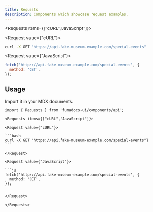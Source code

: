 ```yaml
---
title: Requests
description: Components which showcase request examples.
---
```



<Requests items={["cURL","JavaScript"]}>

<Request value={"cURL"}>

```bash
curl -X GET "https://api.fake-museum-example.com/special-events"
```

</Request>

<Request value={"JavaScript"}>

```js
fetch('https://api.fake-museum-example.com/special-events', {
  method: 'GET',
});
```

</Request>

</Requests>

## Usage

Import it in your MDX documents.

````mdx title="tickets.mdx"
import { Requests } from 'fumadocs-ui/components/api';

<Requests items={["cURL","JavaScript"]}>

<Request value={"cURL"}>

```bash
curl -X GET "https://api.fake-museum-example.com/special-events"}
```

</Request>

<Request value={"JavaScript"}>

```js
fetch('https://api.fake-museum-example.com/special-events', {
  method: 'GET',
});
```

</Request>

</Requests>
````
